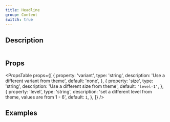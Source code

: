 ```yaml
---
title: Headline
group: Content
switch: true
---
```


## Description

```tsx preview file=components/Headline/headline-simple.demo.tsx

```

## Props

<PropsTable
  props={[
    {
      property: 'variant',
      type: 'string',
      description: 'Use a different variant from theme',
      default: 'none',
    },
    {
      property: 'size',
      type: 'string',
      description: 'Use a different size from theme',
      default: `'level-1'`,
    },
    {
      property: 'level',
      type: 'string',
      description: 'set a different level from theme, values are from 1 - 6',
      default: `1`,
    },
  ]}
/>

## Examples

```tsx preview file=components/Headline/headline.demo.tsx

```
